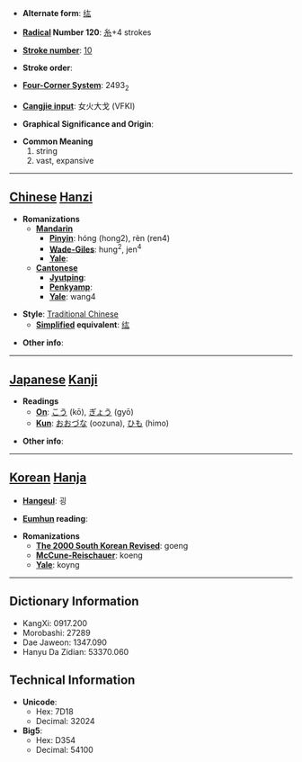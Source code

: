* '''Alternate form''': [[纮]]

* '''[[Wiktionary:Chinese radical index| Radical]] Number 120''': [[Wiktionary:Chinese radical index 糸|糸]]+4 strokes

* '''[[Wiktionary:Chinese total strokes index|Stroke number]]''': [[Wiktionary:Chinese total strokes index 10|10]]

* '''Stroke order''': 

* '''[[Wiktionary:Chinese four corner index|Four-Corner System]]''': 2493<sub>2</sub>

* '''[[Wiktionary:Chinese Cangjie index|Cangjie input]]''': 女火大戈 (VFKI)

* '''Graphical Significance and Origin''': 

* '''Common Meaning'''
*#string
*# vast, expansive


----

== [[Chinese]] [[Hanzi]] ==

* '''Romanizations'''
** '''[[Mandarin]]'''
*** '''[[Pinyin]]''': hóng (hong2), rèn (ren4)
*** '''[[Wade-Giles]]''': hung<sup>2</sup>, jen<sup>4</sup>
*** '''[[Yale]]''': 
** '''[[Cantonese]]'''
*** '''[[Jyutping]]''':
*** '''[[Penkyamp]]''': 
*** '''[[Yale]]''': wang4

* '''Style''': [[Traditional Chinese]] 
** '''[[Simplified Chinese|Simplified]] equivalent''': [[纮]]

* '''Other info''': 

----

== [[Japanese]] [[Kanji]] ==

* '''Readings'''
** '''[[On]]''': [[こう]] (kō), [[ぎょう]] (gyō)
** '''[[Kun]]''': [[おおづな]] (oozuna), [[ひも]] (himo)

* '''Other info''':  

----

== [[Korean]] [[Hanja]] ==

* '''[[Hangeul]]''': 굉

* '''[[Eumhun]] reading''': 

* '''Romanizations'''
** '''[[The 2000 South Korean Revised Romanization|The 2000 South Korean Revised]]''': goeng
** '''[[McCune-Reischauer]]''': koeng
** '''[[Yale]]''': koyng

----

== Dictionary Information ==

* KangXi: 0917.200
* Morobashi: 27289
* Dae Jaweon: 1347.090
* Hanyu Da Zidian: 53370.060

== Technical Information ==

* '''Unicode''':
** Hex: 7D18
** Decimal: 32024
* '''Big5''':
** Hex: D354
** Decimal: 54100